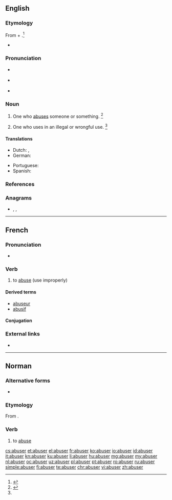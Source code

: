==English==

===Etymology===
From {{etyl|enm|en}} {{m|enm|abusen||to abuse}} + {{cog|en|-er||one that does the specified action}}.<ref name=WI3>{{R:MW3 1976|page=8}}</ref>
* {{suffix|abuse|er|lang=en}}

===Pronunciation===
* {{a|RP}} {{IPA|/əˈbjuː.zɚ/|lang=en}}
* {{a|US}} {{IPA|/əˈbju.zɚ/|lang=en}}

* {{rhymes|uːzə(ɹ)|lang=en}}

===Noun===
{{en-noun}}

# One who [[abuse]]s someone or something. {{defdate|First attested around 1350 to 1470.}}<ref name=SOED>{{R:SOED5|page=10}}</ref>
# {{label|en|obsolete}} One who uses in an illegal or wrongful use. {{defdate|Attested from the mid 17<sup>th</sup> century until the mid 18<sup>th</sup> century.}}<ref name=SOED/>

====Translations====
{{trans-top|one who abuses}}
* Dutch: {{t+|nl|misbruiker|m}}, {{t+|nl|misbruikster|f}}
* German: {{t|de|Missbraucher}}
{{trans-mid}}
* Portuguese: {{t+|pt|abusador}}
* Spanish: {{t+|es|abusador|m}}
{{trans-bottom}}

===References===
<references/>

===Anagrams===
* {{l|en|bursae}}, {{l|en|bursæ}}, {{l|en|Subera}}

----

==French==

===Pronunciation===
* {{audio|Fr-abuser.ogg|abuser|lang=fr}}

===Verb===
{{fr-verb}}

# to [[abuse]] (use improperly)

====Derived terms====
* [[abuseur]]
* [[abusif]]

====Conjugation====
{{fr-conj-auto}}

===External links===
* {{R:TLFi}}

----

==Norman==

===Alternative forms===
* {{qualifier|Saint Ouen}} {{l|nrf|abûther}}

===Etymology===
From {{der|nrf|la|abūsus||consumed, wasted, misused}}{{suffix||er|lang=nrf}}.

===Verb===
{{nrf-verb}}

# {{label|nrf|Jersey}} to [[abuse]]

[[cs:abuser]]
[[et:abuser]]
[[el:abuser]]
[[fr:abuser]]
[[ko:abuser]]
[[io:abuser]]
[[id:abuser]]
[[it:abuser]]
[[kn:abuser]]
[[ku:abuser]]
[[li:abuser]]
[[hu:abuser]]
[[mg:abuser]]
[[my:abuser]]
[[nl:abuser]]
[[oc:abuser]]
[[uz:abuser]]
[[pl:abuser]]
[[pt:abuser]]
[[ro:abuser]]
[[ru:abuser]]
[[simple:abuser]]
[[fi:abuser]]
[[te:abuser]]
[[chr:abuser]]
[[vi:abuser]]
[[zh:abuser]]